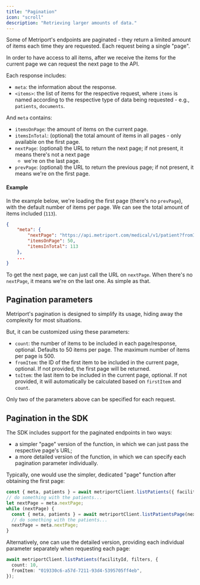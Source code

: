 ```yaml
---
title: "Pagination"
icon: "scroll"
description: "Retrieving larger amounts of data."
---
```


Some of Metriport's endpoints are paginated - they return a limited amount of items each time they are requested.
Each request being a single "page".

In order to have access to all items, after we receive the items for the current page we can request the
next page to the API.

Each response includes:

- `meta`: the information about the response.
- `<items>`: the list of items for the respective request, where `items` is named according to the respective
  type of data being requested - e.g., `patients`, `documents`.

And `meta` contains:

- `itemsOnPage`: the amount of items on the current page.
- `itemsInTotal`: (optional) the total amount of items in all pages - only available on the first page.
- `nextPage`: (optional) the URL to return the next page; if not present, it means there's not a next page
  - we're on the last page.
- `prevPage`: (optional) the URL to return the previous page; if not present, it means we're on the first page.

#### Example

In the example below, we're loading the first page (there's no `prevPage`), with the default number of items
per page. We can see the total amount of items included (`113`).

```json
{
    "meta": {
        "nextPage": "https://api.metriport.com/medical/v1/patient?fromItem=01936b20-48f8-7d49-8bc6-50e0c4986011&count=50",
        "itemsOnPage": 50,
        "itemsInTotal": 113
    },
    ...
}
```

To get the next page, we can just call the URL on `nextPage`. When there's no `nextPage`, it means we're
on the last one. As simple as that.

## Pagination parameters

Metriport's pagination is designed to simplify its usage, hiding away the complexity for most situations.

But, it can be customized using these parameters:

- `count`: the number of items to be included in each page/response, optional. Defaults to 50 items per page.
  The maximum number of items per page is 500.
- `fromItem`: the ID of the first item to be included in the current page, optional. If not provided, the
  first page will be returned.
- `toItem`: the last item to be included in the current page, optional. If not provided, it will
  automatically be calculated based on `firstItem` and `count`.

Only two of the parameters above can be specified for each request.

## Pagination in the SDK

The SDK includes support for the paginated endpoints in two ways:

- a simpler "page" version of the function, in which we can just pass the respective page's URL;
- a more detailed version of the function, in which we can specify each pagination parameter individually.

Typically, one would use the simpler, dedicated "page" function after obtaining the first page:

```ts
const { meta, patients } = await metriportClient.listPatients({ facilityId });
// do something with the patients...
let nextPage = meta.nextPage;
while (nextPage) {
  const { meta, patients } = await metriportClient.listPatientsPage(nextPage);
  // do something with the patients...
  nextPage = meta.nextPage;
}
```

Alternatively, one can use the detailed version, providing each individual parameter separately
when requesting each page:

```ts
await metriportClient.listPatients(facilityId, filters, {
  count: 10,
  fromItem: "019330c6-a57d-7211-93d4-5395705ff4eb",
});
```
